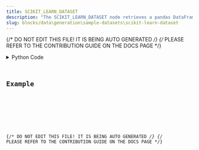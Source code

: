```yaml
---
title: SCIKIT_LEARN_DATASET
description: "The SCIKIT_LEARN_DATASET node retrieves a pandas DataFrame from"
slug: blocks/data\generation\sample-datasets\scikit-learn-dataset
---
```


{/* DO NOT EDIT THIS FILE! IT IS BEING AUTO GENERATED */}
{/* PLEASE REFER TO THE CONTRIBUTION GUIDE ON THE DOCS PAGE */}


<PythonDocsDisplay docstring={docstring} />
<details>
<summary>Python Code</summary>



<Code code={pythonCode} lang="py" wrap theme="dracula" />

[Find this Flojoy Block on GitHub](https://github.com/flojoy-ai/blocks/blob/main/blocks/DATA\GENERATION\SAMPLE_DATASETS\SCIKIT_LEARN_DATASET/SCIKIT_LEARN_DATASET.py)

</details>

## Example


<GetHelpWidget />


<AppDisplay app={app} blockName="SCIKIT_LEARN_DATASET" client:visible />


<Example />

{/* DO NOT EDIT THIS FILE! IT IS BEING AUTO GENERATED */}
{/* PLEASE REFER TO THE CONTRIBUTION GUIDE ON THE DOCS PAGE */}
